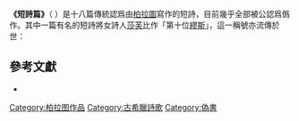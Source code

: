 {{柏拉圖對話錄}}
'''《短詩篇》'''（{{lang-grc|Ἐπιγράμματα}} ''{{lang|grc-Latn|Epigrámmata}}''）是十八篇傳統認爲由[[柏拉圖|柏拉圖]]寫作的短詩，目前幾乎全部被公認爲僞作。其中一篇有名的短詩將女詩人[[莎芙|莎芙]]比作「第十位[[繆斯|繆斯]]」，這一稱號亦流傳於世：
{{blockquote|<poem lang="grc">
Ἐννέα τὰς Μούσας φασίν τινες. ὡς ὀλιγώρως.
:ἢν ἰδέ· καὶ Σαπφὼ Λεσβόθεν, ἡ δεκάτη.
</poem>

<poem>有人說繆斯有九位。多麼大意！
:瞧啊，還有來自萊斯博斯島的莎芙，第十位繆斯。
</poem>}}

== 參考文獻 ==
*{{cite book |last1=Cooper |first1=John M. |last2=Hutchinson |first2=D.S. |date=1997 |title=''Plato: Complete Works'' |location=Indianapolis |publisher=Hackett |page=[https://archive.org/details/completeworks00plat/page/1743 1743-1745.] |isbn=9780872203495 |url=https://archive.org/details/completeworks00plat/page/1743 }}

{{philosophy-stub}}

[[Category:柏拉图作品|Category:柏拉图作品]]
[[Category:古希臘詩歌|Category:古希臘詩歌]]
[[Category:偽書|Category:偽書]]
